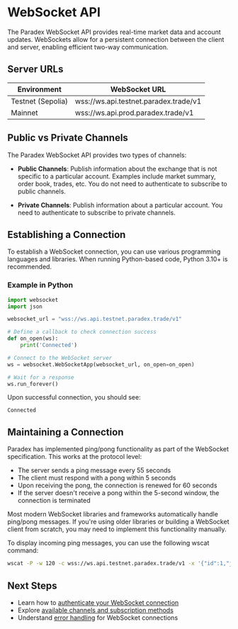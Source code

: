 # WebSocket API

The Paradex WebSocket API provides real-time market data and account updates. WebSockets allow for a persistent connection between the client and server, enabling efficient two-way communication.

## Server URLs

| Environment | WebSocket URL |
|-------------|--------------|
| Testnet (Sepolia) | wss://ws.api.testnet.paradex.trade/v1 |
| Mainnet | wss://ws.api.prod.paradex.trade/v1 |

## Public vs Private Channels

The Paradex WebSocket API provides two types of channels:

- **Public Channels**: Publish information about the exchange that is not specific to a particular account. Examples include market summary, order book, trades, etc. You do not need to authenticate to subscribe to public channels.

- **Private Channels**: Publish information about a particular account. You need to authenticate to subscribe to private channels.

## Establishing a Connection

To establish a WebSocket connection, you can use various programming languages and libraries. When running Python-based code, Python 3.10+ is recommended.

### Example in Python

```python
import websocket
import json

websocket_url = "wss://ws.api.testnet.paradex.trade/v1"

# Define a callback to check connection success
def on_open(ws):
    print('Connected')

# Connect to the WebSocket server
ws = websocket.WebSocketApp(websocket_url, on_open=on_open)

# Wait for a response
ws.run_forever()
```

Upon successful connection, you should see:

```
Connected
```

## Maintaining a Connection

Paradex has implemented ping/pong functionality as part of the WebSocket specification. This works at the protocol level:

- The server sends a ping message every 55 seconds
- The client must respond with a pong within 5 seconds
- Upon receiving the pong, the connection is renewed for 60 seconds
- If the server doesn't receive a pong within the 5-second window, the connection is terminated

Most modern WebSocket libraries and frameworks automatically handle ping/pong messages. If you're using older libraries or building a WebSocket client from scratch, you may need to implement this functionality manually.

To display incoming ping messages, you can use the following wscat command:

```bash
wscat -P -w 120 -c wss://ws.api.testnet.paradex.trade/v1 -x '{"id":1,"jsonrpc":"2.0","method":"subscribe","params":{"channel":"markets_summary"}}' | grep "ping"
```

## Next Steps

- Learn how to [authenticate your WebSocket connection](./connection-authentication.mdx)
- Explore [available channels and subscription methods](./subscription-channels.mdx)
- Understand [error handling](./error-handling.mdx) for WebSocket connections 

